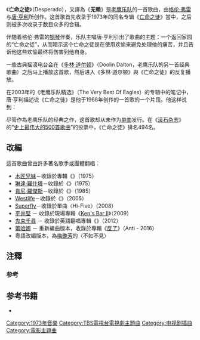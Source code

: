 {{NoteTA
|G1=Music
|G2=Show
}}
{{Infobox song
| name       = 
| original_name = Desperado
| language = en
| cover      = 
| released  = 1973年4月
| genre     = [[輕搖滾|輕搖滾]]
| alt        =
| type       = song
| artist     = [[老鷹乐队|老鷹乐队]]
| album      = [[亡命之徒_(專輯)|亡命之徒]]
| B-side     =
| writer   = [[格伦·弗雷|格伦·弗雷]]、[[唐·亨利|唐·亨利]]
| producer = [[格林·瓊斯|格林·瓊斯]]
}}
《'''亡命之徒'''》（Desperado），又譯為《'''无赖'''》{{refnest|group="注释"|译名参考自《西方流行音乐简史》<ref name="2002-xifang-104">[[#西方流行音乐简史|《西方流行音乐简史》，第104页]]</ref>}}是[[老鹰乐队|老鹰乐队]]{{le|1973年音乐|1973 in music|1973年}}的一首歌曲，由[[格伦·弗雷|格伦·弗雷]]与[[唐·亨利|唐·亨利]]所创作。这首歌首先收录于1973年的同名专辑《[[亡命之徒_(專輯)|亡命之徒]]》當中，之后则被多次收录于数目众多的合辑。

伴随着格伦·弗雷的[[钢琴|钢琴]]伴奏，乐队主唱唐·亨利引出了歌曲的主题：一个返回家园的“亡命之徒”，从而暗示这个亡命之徒是在使用欢愉来避免处理他的痛苦，并且告诉他这些欢愉最终将伤害到他自身。

一些古典摇滚电台会在《[[多林·道尔顿|多林·道尔顿]]》（Doolin Dalton，老鹰乐队的另一首经典歌曲）之后马上播放这首歌，然后进入《多林·道尔顿》與《亡命之徒》的反复播放。

在2003年的《老鹰乐队精选》（The Very Best Of Eagles）的专辑中的笔记中，唐·亨利描述说《亡命之徒》是他于1968年创作的一首歌的一个片段。他这样说到：

{{quote|那首歌有另一个名字，但有着相同的旋律，同样的和弦。我想它跟[[占星术|占星术]]有那么一些关系。（笑声）}}

尽管作為老鹰乐队的经典之作，这首歌却从未作为[[单曲|单曲]]发行。在《[[滾石_(雜誌)|滚石杂志]]》的“[[史上最伟大的500首歌曲|史上最伟大的500首歌曲]]”的投票中，《亡命之徒》排名494名。

== 改編 ==
這首歌曲曾由許多著名歌手或團體翻唱：

*[[木匠兄妹|木匠兄妹]]－收錄於專輯《{{tsl|en|Horizon (Carpenters album)|Horizon }}》（1975）
*[[琳達·羅什塔|琳達·羅什塔]]－收錄於《{{tsl|en|Don't Cry Now|}}》（1975）
*[[肯尼·羅傑斯|肯尼·羅傑斯]]－收錄於《{{tsl|en|Daytime Friends|Daytime Friends}}》（1985）
*[[Westlife|Westlife]]－收錄於《{{tsl|en|Face to Face (Westlife album)|Face to Face}}》（2005）
*[[Superfly|Superfly]]－收錄於單曲〈Hi-Five〉（2008）
*[[平井堅|平井堅]] － 收錄於現場專輯《[[Ken's_Bar_II|Ken's Bar II]]》（2009）
*[[鬼束千尋|鬼束千尋]] － 收錄於英語翻唱專輯《{{tsl|ja|FAMOUS MICROPHONE|}}》（2012）
*[[蕾哈娜|蕾哈娜]] － 重新編曲版本，收錄於專輯《[[反了|反了]]》（Anti - 2016）
*粵語改編版本，為[[梅艷芳|梅艷芳]]的〈不如不見〉

== 注釋 ==
{{reflist|group="注释"}}

=== 参考 ===
{{Reflist}}

== 参考书籍 ==
{{Refbegin}}

* {{cite book|author=尤静波|title=西方流行音乐简史——21世纪音乐人手册|publisher=中国文联出版社|location=北京|isbn=9787505941458|ref=西方流行音乐简史|edition=第一版|language=zh-cn|date=2002年9月}}<!--<ref name="2002-jianshi-148">[[#西方流行音乐简史|《西方流行音乐简史——21世纪音乐人手册》（2002年） p.148]]</ref>-->

{{Refend}}

[[Category:1973年音樂|Category:1973年音樂]]
[[Category:TBS電視台電視劇主題曲|Category:TBS電視台電視劇主題曲]]
[[Category:电视剧插曲|Category:电视剧插曲]]
[[Category:電影主題曲|Category:電影主題曲]]